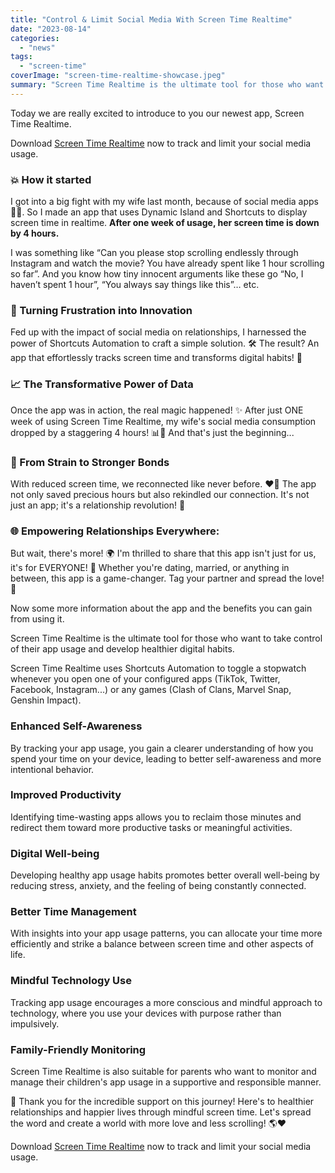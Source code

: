 ```yaml
---
title: "Control & Limit Social Media With Screen Time Realtime"
date: "2023-08-14"
categories: 
  - "news"
tags: 
  - "screen-time"
coverImage: "screen-time-realtime-showcase.jpeg"
summary: "Screen Time Realtime is the ultimate tool for those who want to take control of their app usage and develop healthier digital habits."
---
```

Today we are really excited to introduce to you our newest app, Screen Time Realtime.

Download [Screen Time Realtime](https://apps.apple.com/us/app/screen-time-realtime/id6452629146) now to track and limit your social media usage.

### 💥 How it started
I got into a big fight with my wife last month, because of social media apps 💬💥. So I made an app that uses Dynamic Island and Shortcuts to display screen time in realtime. **After one week of usage, her screen time is down by 4 hours.**

I was something like “Can you please stop scrolling endlessly through Instagram and watch the movie? You have already spent like 1 hour scrolling so far”. And you know how tiny innocent arguments like these go “No, I haven’t spent 1 hour”, “You always say things like this”… etc. 

### 🤖 Turning Frustration into Innovation
Fed up with the impact of social media on relationships, I harnessed the power of Shortcuts Automation to craft a simple solution. 🛠️ The result? An app that effortlessly tracks screen time and transforms digital habits! 💪

### 📈 The Transformative Power of Data
Once the app was in action, the real magic happened! ✨ After just ONE week of using Screen Time Realtime, my wife's social media consumption dropped by a staggering 4 hours! 📊👏 And that's just the beginning...

### 💑 From Strain to Stronger Bonds
With reduced screen time, we reconnected like never before. ❤️🔗 The app not only saved precious hours but also rekindled our connection. It's not just an app; it's a relationship revolution! 🌟

### 🌐 Empowering Relationships Everywhere:
But wait, there's more! 🌍 I'm thrilled to share that this app isn't just for us, it's for EVERYONE! 🙌 Whether you're dating, married, or anything in between, this app is a game-changer. Tag your partner and spread the love! 💞

Now some more information about the app and the benefits you can gain from using it.

Screen Time Realtime is the ultimate tool for those who want to take control of their app usage and develop healthier digital habits.

Screen Time Realtime uses Shortcuts Automation to toggle a stopwatch whenever you open one of your configured apps (TikTok, Twitter, Facebook, Instagram...) or any games (Clash of Clans, Marvel Snap, Genshin Impact).

### Enhanced Self-Awareness
By tracking your app usage, you gain a clearer understanding of how you spend your time on your device, leading to better self-awareness and more intentional behavior.
### Improved Productivity
Identifying time-wasting apps allows you to reclaim those minutes and redirect them toward more productive tasks or meaningful activities.
### Digital Well-being
Developing healthy app usage habits promotes better overall well-being by reducing stress, anxiety, and the feeling of being constantly connected.
### Better Time Management
With insights into your app usage patterns, you can allocate your time more efficiently and strike a balance between screen time and other aspects of life.
<YouTube url="https://youtu.be/Qs0ZcPbt7xM"/>
### Mindful Technology Use
Tracking app usage encourages a more conscious and mindful approach to technology, where you use your devices with purpose rather than impulsively.
### Family-Friendly Monitoring
Screen Time Realtime is also suitable for parents who want to monitor and manage their children's app usage in a supportive and responsible manner.

🙏 Thank you for the incredible support on this journey! Here's to healthier relationships and happier lives through mindful screen time. Let's spread the word and create a world with more love and less scrolling! 🌎❤️

Download [Screen Time Realtime]() now to track and limit your social media usage.
